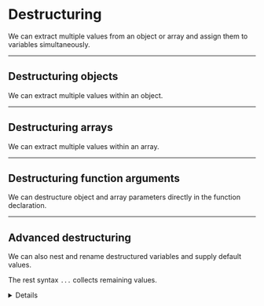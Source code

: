 
# Destructuring

We can extract multiple values from an object or array and assign them to variables simultaneously.

---

## Destructuring objects

We can extract multiple values within an object.

<Example width={0} code={destructuringObjects} />

---

## Destructuring arrays

We can extract multiple values within an array.

<Example width={0} code={destructuringArrays} />

---

## Destructuring function arguments

We can destructure object and array parameters directly in the function declaration.

<Example width={0} code={destructuringFunctionArguments} />

---

## Advanced destructuring

We can also nest and rename destructured variables and supply default values.

The rest syntax `...` collects remaining values. <Details>Rest is roughly the inverse of spread.</Details>

<Example width={0} code={destructuringAdvanced} />

